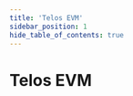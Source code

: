 ---
title: 'Telos EVM'
sidebar_position: 1
hide_table_of_contents: true
---


# Telos EVM

<div class="cards-display">
    <Card
        title='Minted Vodka'
        linkUrl='./minted-vodka'
        imageUrl={require('/static/img/mintedvodka.jpeg').default}
        descriptionText=''
        animateContent={false}
    />
    <Card
        title='Altura'
        linkUrl='./altura'
        imageUrl={require('/static/img/altura.png').default}
        descriptionText=''
        animateContent={false}
    />
    <Card
        title='KitcheNFT'
        linkUrl='./kitcheNFT'
        imageUrl={require('/static/img/kitchenft.jpeg').default}
        descriptionText=''
        animateContent={false}
    />
</div>  